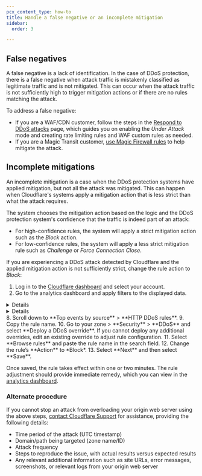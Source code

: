 ```yaml
---
pcx_content_type: how-to
title: Handle a false negative or an incomplete mitigation
sidebar:
  order: 3

---
```



## False negatives

A false negative is a lack of identification. In the case of DDoS protection, there is a false negative when attack traffic is mistakenly classified as legitimate traffic and is not mitigated. This can occur when the attack traffic is not sufficiently high to trigger mitigation actions or if there are no rules matching the attack.

To address a false negative:

- If you are a WAF/CDN customer, follow the steps in the [Respond to DDoS attacks](/ddos-protection/best-practices/respond-to-ddos-attacks/) page, which guides you on enabling the _Under Attack_ mode and creating <GlossaryTooltip term="rate limiting">rate limiting</GlossaryTooltip> rules and WAF custom rules as needed.
- If you are a Magic Transit customer, [use Magic Firewall rules](/magic-firewall/how-to/add-rules/) to help mitigate the attack.

## Incomplete mitigations

An incomplete mitigation is a case when the DDoS protection systems have applied mitigation, but not all the attack was mitigated. This can happen when Cloudflare's systems apply a mitigation action that is less strict than what the attack requires.

The system chooses the mitigation action based on the logic and the DDoS protection system's confidence that the traffic is indeed part of an attack:

- For high-confidence rules, the system will apply a strict mitigation action such as the _Block_ action.
- For low-confidence rules, the system will apply a less strict mitigation rule such as _Challenge_ or _Force Connection Close_.

If you are experiencing a DDoS attack detected by Cloudflare and the applied mitigation action is not sufficiently strict, change the rule action to _Block_:

1. Log in to the [Cloudflare dashboard](https://dash.cloudflare.com) and select your account.
2. Go to the analytics dashboard and apply filters to the displayed data.
  <Details header="For WAF/CDN customers">
  3. Select the zone that is experiencing an incomplete mitigation of a DDoS attack.
  4. Go to **Security** > **Events**.
  5. Select **Add filter** and filter by `Service equals HTTP DDoS`.
  </Details>
  <Details header="For Magic Transit and Spectrum customers">
  6. Go to Account Home > **Analytics & Logs** > **Network Analytics**.
  7. Identify the DDoS attack that is having incomplete mitigations. Use the Attack ID number included in the DDoS alert (if you received one), or apply dashboard filters such as destination IP address and port.
  </Details>
8. Scroll down to **Top events by source** > **HTTP DDoS rules**.
9. Copy the rule name.
10. Go to your zone > **Security** > **DDoS** and select **Deploy a DDoS override**. If you cannot deploy any additional overrides, edit an existing override to adjust rule configuration.
11. Select **Browse rules** and paste the rule name in the search field.
12. Change the rule’s **Action** to *Block*.
13. Select **Next** and then select **Save**.

Once saved, the rule takes effect within one or two minutes. The rule adjustment should provide immediate remedy, which you can view in the [analytics dashboard](/ddos-protection/reference/analytics/).

### Alternate procedure

If you cannot stop an attack from overloading your origin web server using the above steps, [contact Cloudflare Support](/support/contacting-cloudflare-support/) for assistance, providing the following details:

- Time period of the attack (UTC timestamp)
- Domain/path being targeted (zone name/ID)
- Attack frequency
- Steps to reproduce the issue, with actual results versus expected results
- Any relevant additional information such as site URLs, error messages, screenshots, or relevant logs from your origin web server